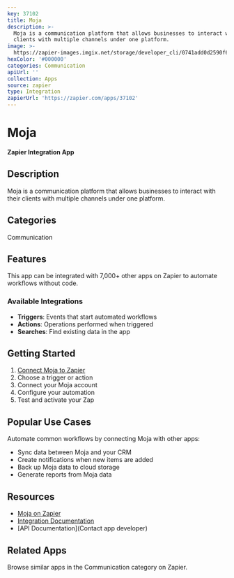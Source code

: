 ```yaml
---
key: 37102
title: Moja
description: >-
  Moja is a communication platform that allows businesses to interact with their
  clients with multiple channels under one platform.
image: >-
  https://zapier-images.imgix.net/storage/developer_cli/0741add0d2590f64278987d45ddcf8ee.png?auto=format%2Ccompress&ixlib=python-3.0.0&q=50
hexColor: '#000000'
categories: Communication
apiUrl: ''
collection: Apps
source: zapier
type: Integration
zapierUrl: 'https://zapier.com/apps/37102'
---
```

# Moja

**Zapier Integration App**

## Description

Moja is a communication platform that allows businesses to interact with their clients with multiple channels under one platform.

## Categories

Communication

## Features

This app can be integrated with 7,000+ other apps on Zapier to automate workflows without code.

### Available Integrations

- **Triggers**: Events that start automated workflows
- **Actions**: Operations performed when triggered
- **Searches**: Find existing data in the app

## Getting Started

1. [Connect Moja to Zapier](https://zapier.com/apps/37102)
2. Choose a trigger or action
3. Connect your Moja account
4. Configure your automation
5. Test and activate your Zap

## Popular Use Cases

Automate common workflows by connecting Moja with other apps:

- Sync data between Moja and your CRM
- Create notifications when new items are added
- Back up Moja data to cloud storage
- Generate reports from Moja data

## Resources

- [Moja on Zapier](https://zapier.com/apps/37102)
- [Integration Documentation](https://zapier.com/apps/37102/integrations)
- [API Documentation](Contact app developer)

## Related Apps

Browse similar apps in the Communication category on Zapier.
